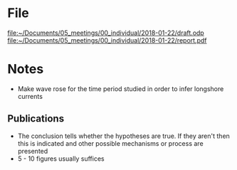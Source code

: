 = File = 
[[file:~/Documents/05_meetings/00_individual/2018-01-22/draft.odp]]
[[file:~/Documents/05_meetings/00_individual/2018-01-22/report.pdf]]

= Notes =
* Make wave rose for the time period studied in order to infer longshore currents

== Publications ==
* The conclusion tells whether the hypotheses are true. If they aren't then this is indicated and other possible mechanisms or process are presented
* 5 - 10 figures usually suffices
